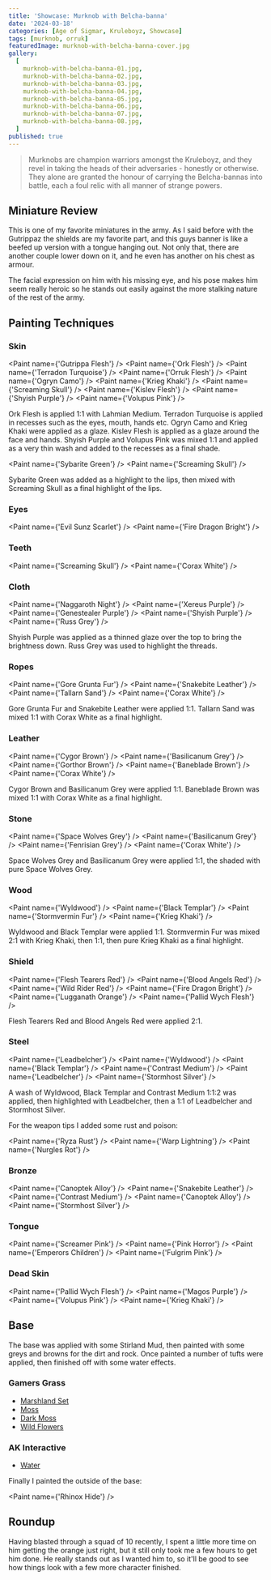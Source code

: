```yaml
---
title: 'Showcase: Murknob with Belcha-banna'
date: '2024-03-18'
categories: [Age of Sigmar, Kruleboyz, Showcase]
tags: [murknob, orruk]
featuredImage: murknob-with-belcha-banna-cover.jpg
gallery:
  [
    murknob-with-belcha-banna-01.jpg,
    murknob-with-belcha-banna-02.jpg,
    murknob-with-belcha-banna-03.jpg,
    murknob-with-belcha-banna-04.jpg,
    murknob-with-belcha-banna-05.jpg,
    murknob-with-belcha-banna-06.jpg,
    murknob-with-belcha-banna-07.jpg,
    murknob-with-belcha-banna-08.jpg,
  ]
published: true
---
```



> Murknobs are champion warriors amongst the Kruleboyz, and they revel in taking the heads of their adversaries -
> honestly or otherwise. They alone are granted the honour of carrying the Belcha-bannas into battle, each a foul
> relic with all manner of strange powers.

## Miniature Review

This is one of my favorite miniatures in the army. As I said before with the Gutrippaz the shields are my favorite part,
and this guys banner is like a beefed up version with a tongue hanging out. Not only that, there are another couple
lower down on it, and he even has another on his chest as armour.

The facial expression on him with his missing eye, and his pose makes him seem really heroic so he stands out easily
against the more stalking nature of the rest of the army.

## Painting Techniques

### Skin

<Paint name={'Gutrippa Flesh'} />
<Paint name={'Ork Flesh'} />
<Paint name={'Terradon Turquoise'} />
<Paint name={'Orruk Flesh'} />
<Paint name={'Ogryn Camo'} />
<Paint name={'Krieg Khaki'} />
<Paint name={'Screaming Skull'} />
<Paint name={'Kislev Flesh'} />
<Paint name={'Shyish Purple'} />
<Paint name={'Volupus Pink'} />

Ork Flesh is applied 1:1 with Lahmian Medium. Terradon Turquoise is applied in recesses such as the eyes, mouth,
hands etc. Ogryn Camo and Krieg Khaki were applied as a glaze. Kislev Flesh is applied as a glaze around the face and
hands. Shyish Purple and Volupus Pink was mixed 1:1 and applied as a very thin wash and added to the recesses as a final
shade.

<Paint name={'Sybarite Green'} />
<Paint name={'Screaming Skull'} />

Sybarite Green was added as a highlight to the lips, then mixed with Screaming Skull as a final highlight of the lips.

### Eyes

<Paint name={'Evil Sunz Scarlet'} />
<Paint name={'Fire Dragon Bright'} />

### Teeth

<Paint name={'Screaming Skull'} />
<Paint name={'Corax White'} />

### Cloth

<Paint name={'Naggaroth Night'} />
<Paint name={'Xereus Purple'} />
<Paint name={'Genestealer Purple'} />
<Paint name={'Shyish Purple'} />
<Paint name={'Russ Grey'} />

Shyish Purple was applied as a thinned glaze over the top to bring the brightness down. Russ Grey was used to highlight
the threads.

### Ropes

<Paint name={'Gore Grunta Fur'} />
<Paint name={'Snakebite Leather'} />
<Paint name={'Tallarn Sand'} />
<Paint name={'Corax White'} />

Gore Grunta Fur and Snakebite Leather were applied 1:1. Tallarn Sand was mixed 1:1 with Corax White as a final
highlight.

### Leather

<Paint name={'Cygor Brown'} />
<Paint name={'Basilicanum Grey'} />
<Paint name={'Gorthor Brown'} />
<Paint name={'Baneblade Brown'} />
<Paint name={'Corax White'} />

Cygor Brown and Basilicanum Grey were applied 1:1. Baneblade Brown was mixed 1:1 with Corax White as a final highlight.

### Stone

<Paint name={'Space Wolves Grey'} />
<Paint name={'Basilicanum Grey'} />
<Paint name={'Fenrisian Grey'} />
<Paint name={'Corax White'} />

Space Wolves Grey and Basilicanum Grey were applied 1:1, the shaded with pure Space Wolves Grey.

### Wood

<Paint name={'Wyldwood'} />
<Paint name={'Black Templar'} />
<Paint name={'Stormvermin Fur'} />
<Paint name={'Krieg Khaki'} />

Wyldwood and Black Templar were applied 1:1. Stormvermin Fur was mixed 2:1 with Krieg Khaki, then 1:1, then pure
Krieg Khaki as a final highlight.

### Shield

<Paint name={'Flesh Tearers Red'} />
<Paint name={'Blood Angels Red'} />
<Paint name={'Wild Rider Red'} />
<Paint name={'Fire Dragon Bright'} />
<Paint name={'Lugganath Orange'} />
<Paint name={'Pallid Wych Flesh'} />

Flesh Tearers Red and Blood Angels Red were applied 2:1.

### Steel

<Paint name={'Leadbelcher'} />
<Paint name={'Wyldwood'} />
<Paint name={'Black Templar'} />
<Paint name={'Contrast Medium'} />
<Paint name={'Leadbelcher'} />
<Paint name={'Stormhost Silver'} />

A wash of Wyldwood, Black Templar and Contrast Medium 1:1:2 was applied, then highlighted with Leadbelcher, then
a 1:1 of Leadbelcher and Stormhost Silver.

For the weapon tips I added some rust and poison:

<Paint name={'Ryza Rust'} />
<Paint name={'Warp Lightning'} />
<Paint name={'Nurgles Rot'} />

### Bronze

<Paint name={'Canoptek Alloy'} />
<Paint name={'Snakebite Leather'} />
<Paint name={'Contrast Medium'} />
<Paint name={'Canoptek Alloy'} />
<Paint name={'Stormhost Silver'} />

### Tongue

<Paint name={'Screamer Pink'} />
<Paint name={'Pink Horror'} />
<Paint name={'Emperors Children'} />
<Paint name={'Fulgrim Pink'} />

### Dead Skin

<Paint name={'Pallid Wych Flesh'} />
<Paint name={'Magos Purple'} />
<Paint name={'Volupus Pink'} />
<Paint name={'Krieg Khaki'} />

## Base

The base was applied with some Stirland Mud, then painted with some greys and browns for the dirt and rock.
Once painted a number of tufts were applied, then finished off with some water effects.

### Gamers Grass

- [Marshland Set](https://gamersgrass.com/product/marshland-set/)
- [Moss](https://gamersgrass.com/product/moss-2mm/)
- [Dark Moss](https://gamersgrass.com/product/dark-moss-2mm/)
- [Wild Flowers](https://gamersgrass.com/product/wild-flowers-set/)

### AK Interactive

- [Water](https://ak-interactive.com/product/puddles-60ml/)

Finally I painted the outside of the base:

<Paint name={'Rhinox Hide'} />

## Roundup

Having blasted through a squad of 10 recently, I spent a little more time on him getting the orange just right, but it
still only took me a few hours to get him done. He really stands out as I wanted him to, so it'll be good to see how
things look with a few more character finished.
